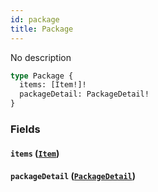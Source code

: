 ```yaml
---
id: package
title: Package
---
```


No description

```graphql
type Package {
  items: [Item!]!
  packageDetail: PackageDetail!
}
```

### Fields

#### `items` ([`Item`](../../rate-service/objects/item))

#### `packageDetail` ([`PackageDetail`](../../rate-service/objects/package-detail))
